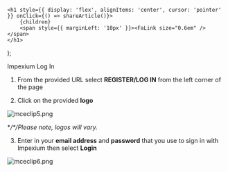 

    <h1 style={{ display: 'flex', alignItems: 'center', cursor: 'pointer' }} onClick={() => shareArticle()}>
        {children} 
        <span style={{ marginLeft: '10px' }}><FaLink size="0.6em" /></span>
    </h1>
);

<ToastContainer />

<ClickableTitle>Impexium Log In</ClickableTitle>




1. From the provided URL select **REGISTER/LOG IN** from the left corner of the page 


2. Click on the provided **logo**


![mceclip5.png](../../../resources/article-images/4412307652371-Impexium-Log-In_1.png)


**/*/*Please note, logos will vary.**


3. Enter in your **email address** and **password** that you use to sign in with Impexium then select **Login**


![mceclip6.png](../../../resources/article-images/4412307652371-Impexium-Log-In_2.png)



